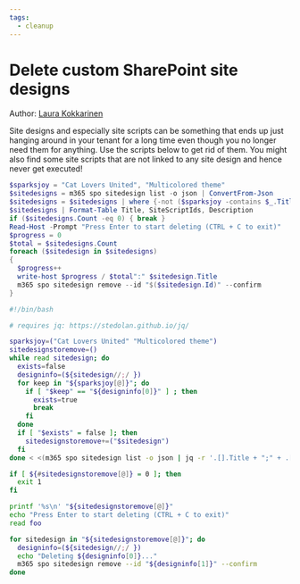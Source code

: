 ```yaml
---
tags:
  - cleanup
---
```



# Delete custom SharePoint site designs

Author: [Laura Kokkarinen](https://laurakokkarinen.com/does-it-spark-joy-powershell-scripts-for-keeping-your-development-environment-tidy-and-spotless/#delete-all-sharepoint-site-designs-and-site-scripts)

Site designs and especially site scripts can be something that ends up just hanging around in your tenant for a long time even though you no longer need them for anything. Use the scripts below to get rid of them. You might also find some site scripts that are not linked to any site design and hence never get executed!

<Tabs>
  <TabItem value="PowerShell">

  ```powershell
  $sparksjoy = "Cat Lovers United", "Multicolored theme"
  $sitedesigns = m365 spo sitedesign list -o json | ConvertFrom-Json
  $sitedesigns = $sitedesigns | where {-not ($sparksjoy -contains $_.Title)}
  $sitedesigns | Format-Table Title, SiteScriptIds, Description
  if ($sitedesigns.Count -eq 0) { break }
  Read-Host -Prompt "Press Enter to start deleting (CTRL + C to exit)"
  $progress = 0
  $total = $sitedesigns.Count
  foreach ($sitedesign in $sitedesigns)
  {
    $progress++
    write-host $progress / $total":" $sitedesign.Title
    m365 spo sitedesign remove --id "$($sitedesign.Id)" --confirm
  }
  ```

  </TabItem>
  <TabItem value="Bash">

  ```bash
  #!/bin/bash

  # requires jq: https://stedolan.github.io/jq/

  sparksjoy=("Cat Lovers United" "Multicolored theme")
  sitedesignstoremove=()
  while read sitedesign; do
    exists=false
    designinfo=(${sitedesign//;/ })
    for keep in "${sparksjoy[@]}"; do
      if [ "$keep" == "${designinfo[0]}" ] ; then
        exists=true
        break
      fi
    done
    if [ "$exists" = false ]; then
      sitedesignstoremove+=("$sitedesign")
    fi
  done < <(m365 spo sitedesign list -o json | jq -r '.[].Title + ";" + .[].Id')

  if [ ${#sitedesignstoremove[@]} = 0 ]; then
    exit 1
  fi

  printf '%s\n' "${sitedesignstoremove[@]}"
  echo "Press Enter to start deleting (CTRL + C to exit)"
  read foo

  for sitedesign in "${sitedesignstoremove[@]}"; do
    designinfo=(${sitedesign//;/ })
    echo "Deleting ${designinfo[0]}..."
    m365 spo sitedesign remove --id "${designinfo[1]}" --confirm
  done
  ```

  </TabItem>
</Tabs>

